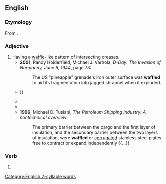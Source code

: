 ==English==

===Etymology===
From {{suffix|en|waffle|ed}}.

===Adjective===
{{en-adj}}

# Having a [[waffle]]-like pattern of intersecting creases.
#* '''2001''', Randy Holderfield, Michael J. Varhola, ''D-Day: The Invasion of Normandy, June 6, 1944'', page 73:
#*: The US "pineapple" grenade's iron outer surface was '''waffled''' to aid its fragmentation into jagged shrapnel when it exploded.
#* {{quote-book|en|year=2001|author=Rela Mazali|title=Maps of Women's Goings and Stayings|page=213|passage=In a light white dress that I think was '''waffled''' cotton, or possibly a very light pastel blue. The color occurs to me when I look at the photo, unembodied, floating alongside of it. It's in black and white. Probably snapped before color {{...}}}}
#* {{quote-book|en|year=2004|author=[[w:Christopher Moore|Christopher Moore]]|title=Fluke: Or, I Know Why the Winged Whale Sings|publisher=HarperCollins|isbn=978-0-06-056668-5|pageurl=http://books.google.com/books?id=kdSkshe64PwC&pg=PA85&dq=waffled|page=85
|passage=Nate and Amy were waiting in the lobby of the Maui county jail in Wailuku, sitting in metal chairs designed to promote discomfort and '''waffled''' butt skin.}}
#* {{quote-book|en|year=2007|author=[[w:Paul Ferrara|Paul Ferrara]]|title=Flash of Eden|publisher=AuthorHouse|isbn=978-1-4343-4070-2|pageurl=http://books.google.com/books?id=gvM5aaLLQdgC&pg=PA38&dq=waffled|page=38
|passage=You have seen catering trucks: shiny stainless steel that is '''waffled''' with creases that look like diamonds.}}
#* '''1996''', Michael D. Tusiani, ''The Petroleum Shipping Industry: A nontechnical overview'':
#*: The primary barrier between the cargo and the first layer of insulation, and the secondary barrier between the two layers of insulation, were '''waffled''' or [[corrugated]] stainless steel plates free to contract or expand independently {{...}}

===Verb===
{{head|en|verb form}}

# {{en-past of|waffle}}

[[Category:English 2-syllable words]]